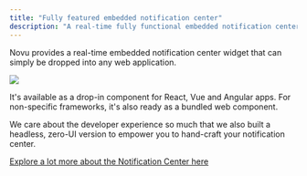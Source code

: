 ```yaml
---
title: "Fully featured embedded notification center"
description: "A real-time fully functional embedded notification center"
---
```


Novu provides a real-time embedded notification center widget that can simply be dropped into any web application.

<Frame caption="Embedded Notification Center">
  <img src="/images/notification-center.gif" />
</Frame>

It's available as a drop-in component for React, Vue and Angular apps. For non-specific frameworks, it's also ready as a bundled web component.

We care about the developer experience so much that we also built a headless, zero-UI version to empower you to hand-craft your notification center.

[Explore a lot more about the Notification Center here](/notification-center/introduction)

